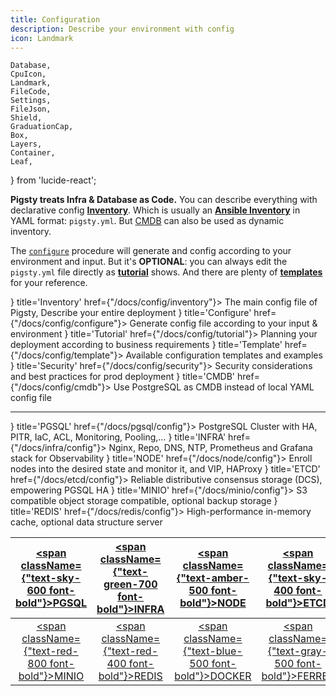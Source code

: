 ```yaml
---
title: Configuration
description: Describe your environment with config
icon: Landmark
---
```


    Database,
    CpuIcon,
    Landmark,
    FileCode,
    Settings,
    FileJson,
    Shield,
    GraduationCap,
    Box,
    Layers,
    Container,
    Leaf,
} from 'lucide-react';

**Pigsty treats Infra & Database as Code.** You can describe everything with declarative config [**Inventory**](/docs/config/inventory).
Which is usually an [**Ansible Inventory**](https://docs.ansible.com/ansible/latest/inventory_guide/intro_inventory.html) in YAML format: `pigsty.yml`.
But [CMDB](/docs/config/cmdb) can also be used as dynamic inventory.

The [`configure`](/docs/config/configure) procedure will generate and config according to your environment and input.
But it's **OPTIONAL**: you can always edit the `pigsty.yml` file directly as [**tutorial**](/docs/config/tutorial) shows.
And there are plenty of [**templates**](/docs/config/template) for your reference.


<Cards>
    <Card icon={<FileJson className="text-orange-600"/>} title='Inventory' href={"/docs/config/inventory"}>
        The main config file of Pigsty, Describe your entire deployment
    </Card>
    <Card icon={<CpuIcon className="text-green-700"/>} title='Configure' href={"/docs/config/configure"}>
        Generate config file according to your input & environment
    </Card>
    <Card icon={<GraduationCap className={"text-yellow-600"}/>} title='Tutorial' href={"/docs/config/tutorial"}>
        Planning your deployment according to business requirements
    </Card>
    <Card icon={<FileCode className="text-blue-500"/>} title='Template' href={"/docs/config/template"}>
        Available configuration templates and examples
    </Card>
    <Card icon={<Shield className="text-red-500"/>} title='Security' href={"/docs/config/security"}>
        Security considerations and best practices for prod deployment
    </Card>
    <Card icon={<Database className="text-sky-600"/>} title='CMDB' href={"/docs/config/cmdb"}>
        Use PostgreSQL as CMDB instead of local YAML config file
    </Card>
</Cards>



--------

<Cards>
    <Card icon={<Database className="text-sky-600"/>} title='PGSQL' href={"/docs/pgsql/config"}>
        PostgreSQL Cluster with HA, PITR, IaC, ACL, Monitoring, Pooling,…
    </Card>
    <Card icon={<Landmark className="text-green-700"/>} title='INFRA' href={"/docs/infra/config"}>
        Nginx, Repo, DNS, NTP, Prometheus and Grafana stack for Observability
    </Card>
    <Card icon={<CpuIcon className={"text-amber-500"}/>} title='NODE' href={"/docs/node/config"}>
        Enroll nodes into the desired state and monitor it, and VIP, HAProxy
    </Card>
    <Card icon={<Settings className={"text-sky-400"}/>} title='ETCD' href={"/docs/etcd/config"}>
        Reliable distributive consensus storage (DCS), empowering PGSQL HA
    </Card>
    <Card icon={<Box className="text-red-800"/>} title='MINIO' href={"/docs/minio/config"}>
        S3 compatible object storage compatible, optional backup storage
    </Card>
    <Card icon={<Layers className="text-red-400"/>} title='REDIS' href={"/docs/redis/config"}>
        High-performance in-memory cache, optional data structure server
    </Card>
</Cards>

| [<span className={"text-sky-600 font-bold"}>PGSQL</span>](/docs/pgsql/param) | [<span className={"text-green-700 font-bold"}>INFRA</span>](/docs/infra/param) |  [<span className={"text-amber-500 font-bold"}>NODE</span>](/docs/node/param)   |   [<span className={"text-sky-400 font-bold"}>ETCD</span>](/docs/etcd/param)    |
|:----------------------------------------------------------------------------:|:------------------------------------------------------------------------------:|:-------------------------------------------------------------------------------:|:-------------------------------------------------------------------------------:|
| [<span className={"text-red-800 font-bold"}>MINIO</span>](/docs/minio/param) |  [<span className={"text-red-400 font-bold"}>REDIS</span>](/docs/redis/param)  | [<span className={"text-blue-500 font-bold"}>DOCKER</span>](/docs/docker/param) | [<span className={"text-gray-500 font-bold"}>FERRET</span>](/docs/ferret/param) |
